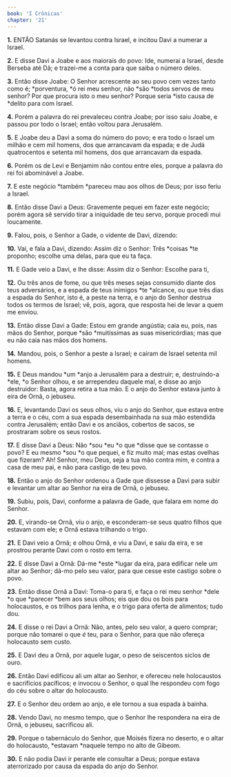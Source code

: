 ```yaml
---
book: 'I Crônicas'
chapter: '21'
---
```


**1.** ENTÃO Satanás se levantou contra Israel, e incitou Davi a numerar a Israel.

**2.** E disse Davi a Joabe e aos maiorais do povo: Ide, numerai a Israel, desde Berseba até Dã; e trazei-me a conta para que saiba o número deles.

**3.** Então disse Joabe: O Senhor acrescente ao seu povo cem vezes tanto como é; *porventura, *ó rei meu senhor, não *são *todos servos de meu senhor? Por que procura isto o meu senhor? Porque seria *isto causa de *delito para com Israel.

**4.** Porém a palavra do rei prevaleceu contra Joabe; por isso saiu Joabe, e passou por todo o Israel; então voltou para Jerusalém.

**5.** E Joabe deu a Davi a soma do número do povo; e era todo o Israel um milhão e cem mil homens, dos que arrancavam da espada; e de Judá quatrocentos e setenta mil homens, dos que arrancavam da espada.

**6.** Porém os de Levi e Benjamim não contou entre eles, porque a palavra do rei foi abominável a Joabe.

**7.** E este negócio *também *pareceu mau aos olhos de Deus; por isso feriu a Israel.

**8.** Então disse Davi a Deus: Gravemente pequei em fazer este negócio; porém agora sê servido tirar a iniquidade de teu servo, porque procedi mui loucamente.

**9.** Falou, pois, o Senhor a Gade, o vidente de Davi, dizendo:

**10.** Vai, e fala a Davi, dizendo: Assim diz o Senhor: Três *coisas *te proponho; escolhe uma delas, para que eu ta faça.

**11.** E Gade veio a Davi, e lhe disse: Assim diz o Senhor: Escolhe para ti,

**12.** Ou três anos de fome, ou que três meses sejas consumido diante dos teus adversários, e a espada de teus inimigos *te *alcance, ou que três dias a espada do Senhor, isto é, a peste na terra, e o anjo do Senhor destrua todos os termos de Israel; vê, pois, agora, que resposta hei de levar a quem me enviou.

**13.** Então disse Davi a Gade: Estou em grande angústia; caia eu, pois, nas mãos do Senhor, porque *são *muitíssimas as suas misericórdias; mas que eu não caia nas mãos dos homens.

**14.** Mandou, pois, o Senhor a peste a Israel; e caíram de Israel setenta mil homens.

**15.** E Deus mandou *um *anjo a Jerusalém para a destruir; e, destruindo-a *ele, *o Senhor olhou, e se arrependeu daquele mal, e disse ao anjo destruidor: Basta, agora retira a tua mão. E o anjo do Senhor estava junto à eira de Ornã, o jebuseu.

**16.** E, levantando Davi os seus olhos, viu o anjo do Senhor, que estava entre a terra e o céu, com a sua espada desembainhada na sua mão estendida contra Jerusalém; então Davi e os anciãos, cobertos de sacos, se prostraram sobre os seus rostos.

**17.** E disse Davi a Deus: Não *sou *eu *o que *disse que se contasse o povo? E eu mesmo *sou *o que pequei, e fiz muito mal; mas estas ovelhas que fizeram? Ah! Senhor, meu Deus, seja a tua mão contra mim, e contra a casa de meu pai, e não para castigo de teu povo.

**18.** Então o anjo do Senhor ordenou a Gade que dissesse a Davi para subir e levantar um altar ao Senhor na eira de Ornã, o jebuseu.

**19.** Subiu, pois, Davi, conforme a palavra de Gade, que falara em nome do Senhor.

**20.** E, virando-se Ornã, viu o anjo, e esconderam-se seus quatro filhos que estavam com ele; e Ornã estava trilhando o trigo.

**21.** E Davi veio a Ornã; e olhou Ornã, e viu a Davi, e saiu da eira, e se prostrou perante Davi com o rosto em terra.

**22.** E disse Davi a Ornã: Dá-me *este *lugar da eira, para edificar nele um altar ao Senhor; dá-mo pelo seu valor, para que cesse este castigo sobre o povo.

**23.** Então disse Ornã a Davi: Toma-o para ti, e faça o rei meu senhor *dele *o que *parecer *bem aos seus olhos; eis que dou os bois para holocaustos, e os trilhos para lenha, e o trigo para oferta de alimentos; tudo dou.

**24.** E disse o rei Davi a Ornã: Não, antes, pelo seu valor, a quero comprar; porque não tomarei o que *é* teu, para o Senhor, para que não ofereça holocausto sem custo.

**25.** E Davi deu a Ornã, por aquele lugar, o peso de seiscentos siclos de ouro.

**26.** Então Davi edificou ali um altar ao Senhor, e ofereceu nele holocaustos e sacrifícios pacíficos; e invocou o Senhor, o qual lhe respondeu com fogo do céu sobre o altar do holocausto.

**27.** E o Senhor deu ordem ao anjo, e ele tornou a sua espada à bainha.

**28.** Vendo Davi, no mesmo tempo, que o Senhor lhe respondera na eira de Ornã, o jebuseu, sacrificou ali.

**29.** Porque o tabernáculo do Senhor, que Moisés fizera no deserto, e o altar do holocausto, *estavam *naquele tempo no alto de Gibeom.

**30.** E não podia Davi ir perante ele consultar a Deus; porque estava aterrorizado por causa da espada do anjo do Senhor.